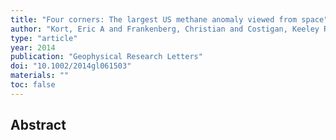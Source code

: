 ```yaml
---
title: "Four corners: The largest US methane anomaly viewed from space"
author: "Kort, Eric A and Frankenberg, Christian and Costigan, Keeley R and Lindenmaier, Rodica and Dubey, Manvendra K and Wunch, Debra"
type: "article"
year: 2014
publication: "Geophysical Research Letters"
doi: "10.1002/2014gl061503"
materials: ""
toc: false
---
```


## Abstract

